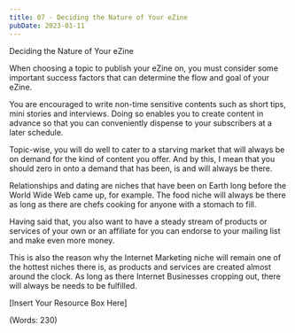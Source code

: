 ```yaml
---
title: 07 - Deciding the Nature of Your eZine
pubDate: 2023-01-11
---
```


Deciding the Nature of Your eZine


When choosing a topic to publish your eZine on, you must consider some important success factors that can determine the flow and goal of your eZine.

You are encouraged to write non-time sensitive contents such as short tips, mini stories and interviews. Doing so enables you to create content in advance so that you can conveniently dispense to your subscribers at a later schedule.

Topic-wise, you will do well to cater to a starving market that will always be on demand for the kind of content you offer. And by this, I mean that you should zero in onto a demand that has been, is and will always be there.

Relationships and dating are niches that have been on Earth long before the World Wide Web came up, for example. The food niche will always be there as long as there are chefs cooking for anyone with a stomach to fill.

Having said that, you also want to have a steady stream of products or services of your own or an affiliate for you can endorse to your mailing list and make even more money.

This is also the reason why the Internet Marketing niche will remain one of the hottest niches there is, as products and services are created almost around the clock. As long as there Internet Businesses cropping out, there will always be needs to be fulfilled.


[Insert Your Resource Box Here]

(Words: 230)